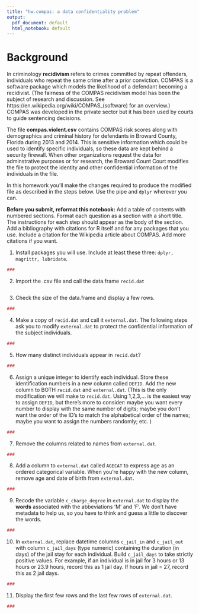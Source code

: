 ```yaml
---
title: "hw.compas: a data confidentiality problem"
output:
  pdf_document: default
  html_notebook: default
---
```

# Background
In criminology **recidivism** refers to crimes committed by repeat offenders, individuals who repeat the same crime after a prior conviction.  COMPAS is a software package which models the likelihood of a defendant becoming a recidivist.  (The fairness of the COMPAS recidivism model has been the subject of research and discussion.  See https://en.wikipedia.org/wiki/COMPAS_(software) for an overview.) COMPAS was developed in the private sector but it has been used by courts to guide sentencing decisions.  

The file **compas.violent.csv** contains COMPAS risk scores along with demographics and criminal history for defendants in Broward County, Florida during 2013 and 2014. This is sensitive information which could be used to identify specific individuals, so these data are kept behind a security firewall.  When other organizations request the data for adminstrative purposes or for research, the Broward Count Court modifies the file to protect the identity and other confidential information of the individuals in the file. 

In this homework you'll make the changes required to produce the modified file as described in the steps below.  Use the pipe and `dplyr` wherever you can.  

**Before you submit, reformat this notebook:**  Add a table of contents with numbered sections.  Format each question as a section with a short title.  The instructions for each step should appear as the body of the section.  Add a bibliography with citations for R itself and for any packages that you use.  Include a citation for the Wikipedia article about COMPAS.  Add more citations if you want.  

(@) Install packages you will use.  Include at least these three:  `dplyr, magrittr, lubridate`.  
```r
###
```

(@) Import the .csv file and call the data.frame `recid.dat`
```r
```

(@) Check the size of the data.frame and display a few rows.  
```r
###
```


(@) Make a copy of `recid.dat` and call it `external.dat`.  The following steps ask you to modify `external.dat` to protect the confidential information of the subject individuals.  
```r
###
```
(@) How many distinct individuals appear in `recid.dat`? 
```r
###
```
(@) Assign a unique integer to identify each individual.  Store these identification numbers in a new column called `DEFID`.  Add the new column to BOTH `recid.dat` and `external.dat`.  (This is the only modification we will make to `recid.dat`.  Using 1,2,3,... is the easiest way to assign `DEFID`, but there's more to consider:  maybe you want every number to display with the same number of digits; maybe you don't want the order of the ID's to match the alphabetical order of the names; maybe you want to assign the numbers randomly; etc. )
```r
###
```

(@) Remove the columns related to names from `external.dat`.    
```r
###
```
(@) Add a column to `external.dat` called `AGECAT` to express age as an ordered categorical variable.  When you're happy with the new column, remove age and date of birth from `external.dat`.   
```r
###
```
(@) Recode the variable `c_charge_degree` in `external.dat` to display the **words** associated with the abbeviations 'M' and 'F'.  We don't have metadata to help us, so you have to think and guess a little to discover the words. 
```r
###
```
(@) In `external.dat`, replace datetime columns `c_jail_in` and `c_jail_out` with column `c_jail_days` (type numeric) containing the duration (in days) of the jail stay for each individual.  Build `c_jail_days` to take strictly positive values.  For example, if an individual is in jail for 3 hours or 13 hours or 23.9 hours, record this as 1 jail day.  If hours in jail = 27, record this as 2 jail days.  

```r
###
```
(@) Display the first few rows and the last few rows of  `external.dat`.  
```r
###
```




